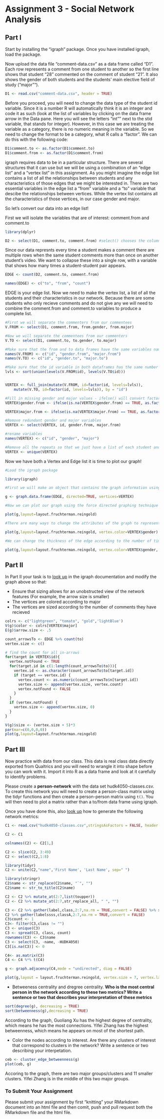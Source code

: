 # Assignment 3 - Social Network Analysis

## Part I
Start by installing the "igraph" package. Once you have installed igraph, load the package.

Now upload the data file "comment-data.csv" as a data frame called "D1". Each row represents a comment from one student to another so the first line shows that student "28" commented on the comment of student "21". It also shows the gender of both students and the students' main elective field of study ("major"").

```r
D1 <- read.csv("comment-data.csv", header = TRUE)
```

Before you proceed, you will need to change the data type of the student id variable. Since it is a number R will automatically think it is an integer and code it as such (look at the list of variables by clicking on the data frame arrow in the Data pane. Here you will see the letters "int"" next to the stid variable, that stands for integer). However, in this case we are treating the variable as a category, there is no numeric meaning in the variable. So we need to change the format to be a category, what R calls a "factor". We can do this with the following code:

```r
D1$comment.to <- as.factor(D1$comment.to)
D1$comment.from <- as.factor(D1$comment.from)
```

igraph requires data to be in a particular structure. There are several structures that it can use but we will be using a combination of an "edge list" and a "vertex list" in this assignment. As you might imagine the edge list contains a list of all the relationships between students and any characteristics of those edges that we might be interested in. There are two essential variables in the edge list a "from" variable and a "to" variable that descibe the relationships between vertices. While the vertex list contains all the characteristics of those vertices, in our case gender and major.

So let's convert our data into an edge list!

First we will isolate the variables that are of interest: comment.from and comment.to

```r
library(dplyr)

D2 <- select(D1, comment.to, comment.from) #select() chooses the columns
```

Since our data represnts every time a student makes a comment there are multiple rows when the same student comments more than once on another student's video. We want to collapse these into a single row, with a variable that shows how many times a student-student pair appears.

```r

EDGE <- count(D2, comment.to, comment.from)

names(EDGE) <- c("to", "from", "count")

```

EDGE is your edge list. Now we need to make the vertex list, a list of all the students and their characteristics in our network. Because there are some students who only recieve comments and do not give any we will need to combine the comment.from and comment.to variables to produce a complete list.

```r
#First we will separate the commenters from our commentees
V.FROM <- select(D1, comment.from, from.gender, from.major)

#Now we will separate the commentees from our commenters
V.TO <- select(D1, comment.to, to.gender, to.major)

#Make sure that the from and to data frames have the same variables names
names(V.FROM) <- c("id", "gender.from", "major.from")
names(V.TO) <- c("id", "gender.to", "major.to")

#Make sure that the id variable in both dataframes has the same number of levels
lvls <- sort(union(levels(V.FROM$id), levels(V.TO$id)))


VERTEX <- full_join(mutate(V.FROM, id=factor(id, levels=lvls)),
    mutate(V.TO, id=factor(id, levels=lvls)), by = "id")

#Fill in missing gender and major values - ifelse() will convert factors to numerical values so convert to character
VERTEX$gender.from <- ifelse(is.na(VERTEX$gender.from) == TRUE, as.factor(as.character(VERTEX$gender.to)), as.factor(as.character(VERTEX$gender.from)))

VERTEX$major.from <- ifelse(is.na(VERTEX$major.from) == TRUE, as.factor(as.character(VERTEX$major.to)), as.factor(as.character(VERTEX$major.from)))

#Remove redundant gender and major variables
VERTEX <- select(VERTEX, id, gender.from, major.from)

#rename variables
names(VERTEX) <- c("id", "gender", "major")

#Remove all the repeats so that we just have a list of each student and their characteristics
VERTEX <- unique(VERTEX)

```

Now we have both a Vertex and Edge list it is time to plot our graph!

```r
#Load the igraph package

library(igraph)

#First we will make an object that contains the graph information using our two dataframes EDGE and VERTEX. Notice that we have made "directed = TRUE" - our graph is directed since comments are being given from one student to another.

g <- graph.data.frame(EDGE, directed=TRUE, vertices=VERTEX)

#Now we can plot our graph using the force directed graphing technique - our old friend Fruchertman-Reingold!

plot(g,layout=layout.fruchterman.reingold)

#There are many ways to change the attributes of the graph to represent different characteristics of the newtork. For example, we can color the nodes according to gender.

plot(g,layout=layout.fruchterman.reingold, vertex.color=VERTEX$gender)

#We can change the thickness of the edge according to the number of times a particular student has sent another student a comment.

plot(g,layout=layout.fruchterman.reingold, vertex.color=VERTEX$gender, edge.width=EDGE$count)

````

## Part II

In Part II your task is to [look up](http://igraph.org/r/) in the igraph documentation and modify the graph above so that:

* Ensure that sizing allows for an unobstructed view of the network features (For example, the arrow size is smaller)
* The vertices are colored according to major
* The vertices are sized according to the number of comments they have recieved

```r
colrs <- c("lightgreen", "tomato", "gold",'lightBlue')
V(g)$color <- colrs[VERTEX$major]
E(g)$arrow.size <- .5

count_arrowsTo <- EDGE %>% count(to)
vertex.size <- c()

# find the count for all in-arrows 
for(target in VERTEX$id){
  vertex.notFound <- TRUE
  for(target.id in c(1:length(count_arrowsTo$to))){
    vertex.id <- as.character(count_arrowsTo$to[target.id])
    if (target == vertex.id) {
      vertex.count <- as.numeric(count_arrowsTo$n[target.id])
      vertex.size <- append(vertex.size, vertex.count)
      vertex.notFound <- FALSE
    }
  }
  if (vertex.notFound) {
    vertex.size <- append(vertex.size, 0)
  }
}

V(g)$size <- (vertex.size + 5)*3
par(mar=c(0,0,0,0))
plot(g,layout=layout.fruchterman.reingold)

```


## Part III

Now practice with data from our class. This data is real class data directly exported from Qualtrics and you will need to wrangle it into shape before you can work with it. Import it into R as a data frame and look at it carefully to identify problems.

Please create a **person-network** with the data set hudk4050-classes.csv. To create this network you will need to create a person-class matrix using the tidyr functions and then create a person-person matrix using `t()`. You will then need to plot a matrix rather than a to/from data frame using igraph.

Once you have done this, also [look up](http://igraph.org/r/) how to generate the following network metrics:

```r
C1 <- read.csv("hudk4050-classes.csv",stringsAsFactors = FALSE, header = TRUE)

C2 <- C1

colnames(C2) <- C2[1,]

C2 <- slice(C2, 3:49)
C2 <- select(C2,1:8)

library(tidyr)
C2 <- unite(C2,"name",'First Name', 'Last Name', sep=" ")

library(stringr)
C2$name <- str_replace(C2$name, "`", "")
C2$name <- str_to_title(C2$name)

C2 <- C2 %>% mutate_at(2:7,list(toupper))
C2 <- C2 %>% mutate_at(2:7,str_replace_all, " ", "")

C3 <- C2 %>% gather(label,class,2:7,na.rm = TRUE,convert = FALSE) %>% select(name, class)
C2 %>% gather(labelssss,classA,2:7,na.rm = TRUE,convert = FALSE)
C3$count <- 1
C3<- filter(C3,class != "")
C3 <- unique(C3)
C3 <- spread(C3, class, count)
rownames(C3) <- C3$name
C3 <- select(C3, -name, -HUDK4050)
C3[is.na(C3)] <- 0

C4<- as.matrix(C3)
C4 <- C4 %*% t(C4)

g <- graph.adjacency(C4,mode = "undirected", diag = FALSE)

plot(g,layout = layout.fruchterman.reingold, vertex.size = 7, vertex.label.cex = 0.8, vertex.label.color = "black", vertex.color = 'orange')

```

* Betweeness centrality and dregree centrality. **Who is the most central person in the network according to these two metrics? Write a sentence or two that describes your interpretation of these metrics**
```r
sort(degree(g), decreasing = TRUE)
sort(betweenness(g),decreasing = TRUE)
```

According to the graph, Guoliang Xu has the highest degree of centrality, which means he has the most connections. Yifei Zhang has the highest betweenness, which means he appears on most of the shortest path.

* Color the nodes according to interest. Are there any clusters of interest that correspond to clusters in the network? Write a sentence or two describing your interpetation.

```r
ceb <- cluster_edge_betweenness(g) 
plot(ceb, g) 
```

Accoring to the graph, there are two major groups/clusters and 11 smaller clusters. Yifei Zhang is in the middle of this two major groups.

### To Submit Your Assignment

Please submit your assignment by first "knitting" your RMarkdown document into an html file and then comit, push and pull request both the RMarkdown file and the html file.
